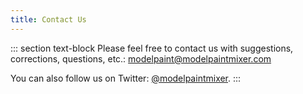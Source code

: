```yaml
---
title: Contact Us
---
```


::: section text-block
Please feel free to contact us with suggestions, corrections,
questions, etc.:
[modelpaint@modelpaintmixer.com](mailto:modelpaint@modelpaintmixer.com)

You can also follow us on Twitter: [@modelpaintmixer](https://twitter.com/modelpaintmixer).
:::
